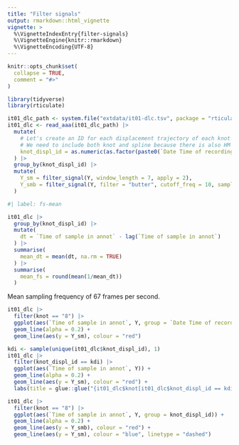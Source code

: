 ```yaml
---
title: "Filter signals"
output: rmarkdown::html_vignette
vignette: >
  %\VignetteIndexEntry{filter-signals}
  %\VignetteEngine{knitr::rmarkdown}
  %\VignetteEncoding{UTF-8}
---
```


```r
knitr::opts_chunk$set(
  collapse = TRUE,
  comment = "#>"
)
```

```r
library(tidyverse)
library(rticulate)
```

```r
it01_dlc_path <- system.file("extdata/it01-dlc.tsv", package = "rticulate")
it01_dlc <- read_aaa(it01_dlc_path) |> 
  mutate(
    # Let's create an ID for each displacement trajectory of each knot in each recording
    # We need to include both knot and spline because there is also HM spline and STM spline
    knot_displ_id = as.numeric(as.factor(paste0(`Date Time of recording`, spline, knot)))
  ) |> 
  group_by(knot_displ_id) |> 
  mutate(
    Y_sm = filter_signal(Y, window_length = 7, apply = 2),
    Y_smb = filter_signal(Y, filter = "butter", cutoff_freq = 10, sampling_freq = 67)
  )
```


```r
#| label: fs-mean

it01_dlc |>
  group_by(knot_displ_id) |>
  mutate(
    dt = `Time of sample in annot` - lag(`Time of sample in annot`)
  ) |>
  summarise(
    mean_dt = mean(dt, na.rm = TRUE)
  ) |>
  summarise(
    mean_fs = round(mean(1/mean_dt))
  )
```

Mean sampling frequency of 67 frames per second.

```r
it01_dlc |> 
  filter(knot == "8") |> 
  ggplot(aes(`Time of sample in annot`, Y, group = `Date Time of recording`)) +
  geom_line(alpha = 0.2) +
  geom_line(aes(y = Y_sm), colour = "red")
```

```r
kdi <- sample(unique(it01_dlc$knot_displ_id), 1)
it01_dlc |> 
  filter(knot_displ_id == kdi) |> 
  ggplot(aes(`Time of sample in annot`, Y)) +
  geom_line(alpha = 0.2) +
  geom_line(aes(y = Y_sm), colour = "red") +
  labs(title = glue::glue("{it01_dlc$knot[it01_dlc$knot_displ_id == kdi]}"))
```


```r
it01_dlc |> 
  filter(knot == "8") |> 
  ggplot(aes(`Time of sample in annot`, Y, group = knot_displ_id)) +
  geom_line(alpha = 0.2) +
  geom_line(aes(y = Y_smb), colour = "red") +
  geom_line(aes(y = Y_sm), colour = "blue", linetype = "dashed")
```

```r

```

